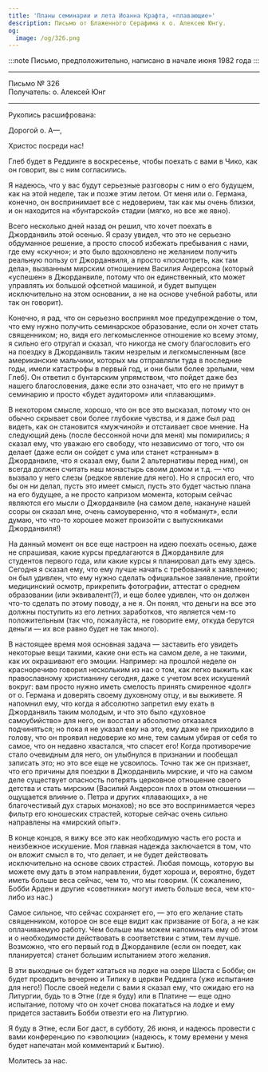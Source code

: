 ```yaml
---
title: 'Планы семинарии и лета Иоанна Крафта, «плавающие»'
description: Письмо от Блаженного Серафима к о. Алексею Юнгу.
og:
  image: /og/326.png
---
```


:::note
Письмо, предположительно, написано в начале июня 1982 года
:::

---

<div style={{textAlign:'right', fontFamily:'monospace'}}>Письмо № 326</div>
<div style={{textAlign:'left', fontFamily:'monospace'}}>Получатель: о. Алексей Юнг</div>

---

Рукопись расшифрована:

Дорогой о. А—,

Христос посреди нас!

Глеб будет в Реддинге в воскресенье, чтобы поехать с вами в Чико, как он говорит, вы с ним согласились.

Я надеюсь, что у вас будут серьезные разговоры с ним о его будущем, как на этой неделе, так и позже этим летом. От меня или о. Германа, конечно, он воспринимает все с недоверием, так как мы очень близки, и он находится на «бунтарской» стадии (мягко, но все же явно).

Всего несколько дней назад он решил, что хочет поехать в Джорданвиль этой осенью. Я сразу увидел, что это не серьезно обдуманное решение, а просто способ избежать пребывания с нами, где ему «скучно»; и это было вдохновлено не желанием получить реальную пользу от Джорданвиля, а просто «посмотреть, как там дела», вызванным мирским отношением Василия Андерсона (который «успешен» в Джорданвиле, потому что он единственный, кто может управлять их большой офсетной машиной, и будет выпущен исключительно на этом основании, а не на основе учебной работы, или так он говорит).

Конечно, я рад, что он серьезно воспринял мое предупреждение о том, что ему нужно получить семинарское образование, если он хочет стать священником; но, видя его легкомысленное отношение ко всему этому, я сильно его отругал и сказал, что никогда не смогу благословить его на поездку в Джорданвиль таким незрелым и легкомысленным (все американские мальчики, которых мы отправляли туда в последние годы, имели катастрофы в первый год, и они были более зрелыми, чем Глеб). Он ответил с бунтарским упрямством, что пойдет даже без нашего благословения, даже если это означает, что его не примут в семинарию и просто «будет аудитором» или «плавающим».

В некотором смысле, хорошо, что он все это высказал, потому что он обычно скрывает свои более глубокие чувства, и я даже был рад видеть, как он становится «мужчиной» и отстаивает свое мнение. На следующий день (после бессонной ночи для меня) мы помирились; я сказал ему, что уважаю его свободу, что независимо от того, что он делает (даже если он сойдет с ума или станет «странным» в Джорданвиле, что я сказал ему, были 2 альтернативы перед ним), он всегда должен считать наш монастырь своим домом и т.д. — что вызвало у него слезы (редкое явление для него). Но я спросил его, что бы он ни делал, пусть это имеет смысл, пусть это будет частью плана на его будущее, а не просто капризом момента, которым сейчас являются его мысли о Джорданвиле (на самом деле, накануне нашей ссоры он сказал мне, очень самоуверенно, что я «обманут», если думаю, что что-то хорошее может произойти с выпускниками Джорданвиля!)

На данный момент он все еще настроен на идею поехать осенью, даже не спрашивая, какие курсы предлагаются в Джорданвиле для студентов первого года, или какие курсы я планировал дать ему здесь. Сегодня я сказал ему, что ему лучше начать с требований к заявлению; он был удивлен, что ему нужно сделать официальное заявление, пройти медицинский осмотр, прикрепить фотографии, аттестат о среднем образовании (или эквивалент(?), и еще более удивлен, что он должен что-то сделать по этому поводу, а не я. Он понял, что деньги на все это должны поступить из его летних заработков, что является чем-то положительным (так что, пожалуйста, не говорите ему, откуда берутся деньги — их все равно будет не так много).

В настоящее время моя основная задача — заставить его увидеть некоторые вещи такими, какие они есть на самом деле, а не такими, как их окрашивают его эмоции. Например: на прошлой неделе он красноречиво говорил нескольким из нас о том, как легко выжить как православному христианину сегодня, даже с учетом всех искушений вокруг: вам просто нужно иметь смелость принять смиренное «долг» от о. Германа и доверять своему духовному отцу, и вы выживете. Я напомнил ему, что когда я абсолютно запретил ему ехать в Джорданвиль таким молодым, и что это было «духовное самоубийство» для него, он восстал и абсолютно отказался подчиняться; но пока я не указал ему на это, ему даже не приходило в голову, что он проявил недоверие ко мне, тем самым убирая от себя то самое, что он недавно хвастался, что спасет его! Когда противоречие стало очевидным для него, он улыбнулся в признании и пообещал записать это; но это все еще не усвоилось. Точно так же он признает, что его причины для поездки в Джорданвиль мирские, и что на самом деле существует опасность потерять церковное отношение своего детства и стать мирским (Василий Андерсон плох в этом отношении — ощущается влияние о. Петра и других «плавающих», а не благочестивый дух старых монахов); но все это воспринимается через фильтр его юношеских страстей, которые сейчас очень сильно направлены на «мирский опыт».

В конце концов, я вижу все это как необходимую часть его роста и неизбежное искушение. Моя главная надежда заключается в том, что он вложит смысл в то, что делает, и не будет действовать исключительно на основе своих страстей. Любая помощь, которую вы можете ему дать в этом направлении, будет хороша и, вероятно, будет иметь больше веса сейчас, чем то, что мы говорим. (К сожалению, Бобби Арден и другие «советники» могут иметь больше веса, чем кто-либо из нас.)

Самое сильное, что сейчас сохраняет его, — это его желание стать священником, которое он все еще видит как призвание от Бога, а не как оплачиваемую работу. Чем больше мы можем напоминать ему об этом и о необходимости действовать в соответствии с этим, тем лучше. Возможно, что его первый год в Джорданвиле (если он поедет, как планируется) станет большим испытанием этого желания.

В эти выходные он будет кататься на лодке на озере Шаста с Бобби; он будет проводить вечерню и Типику в церкви Реддинга (уже испытание для него!) После своей недели с вами я сказал ему, что ожидаю его на Литургии, будь то в Этне (где я буду) или в Платине — еще одно испытание, потому что он хочет снова покататься на лодке и ему придется заставить Бобби отвезти его на Литургию.

Я буду в Этне, если Бог даст, в субботу, 26 июня, и надеюсь провести с вами конференцию по «эволюции» (надеюсь, к тому времени у меня будет напечатан мой комментарий к Бытию).

Молитесь за нас.